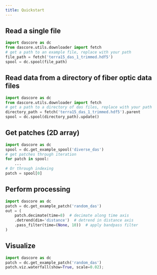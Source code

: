 ```yaml
---
title: Quickstart
---
```


## Read a single file

```python
import dascore as dc
from dascore.utils.downloader import fetch
# get a path to an example file, replace with your path
file_path = fetch('terra15_das_1_trimmed.hdf5')
spool = dc.spool(file_path)
```

## Read data from a directory of fiber optic data files

```python
import dascore as dc
from dascore.utils.downloader import fetch
# get a path to a directory of das files, replace with your path
directory_path = fetch('terra15_das_1_trimmed.hdf5').parent
spool = dc.spool(directory_path).update()
```

## Get patches (2D array)
```python
import dascore as dc
spool = dc.get_example_spool('diverse_das')
# get patches through iteration
for patch in spool:
    ...
# Or through indexing
patch = spool[0]
```

## Perform processing
```python
import dascore as dc
patch = dc.get_example_patch('random_das')
out = (
    patch.decimate(time=8)  # decimate along time axis
    .detrend(dim='distance')  # detrend in distance axis
    .pass_filter(time=(None, 10))  # apply bandpass filter
)
```


## Visualize
```python
import dascore as dc
patch = dc.get_example_patch('random_das')
patch.viz.waterfall(show=True, scale=0.02);
```

